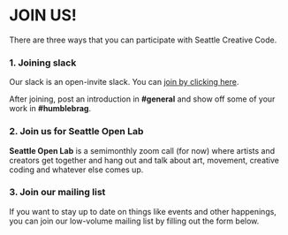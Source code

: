 
# JOIN US!

There are three ways that you can participate with Seattle Creative Code.

### 1. Joining slack

Our slack is an open-invite slack. You can
[join by clicking here](https://join.slack.com/t/seattlecreativecode/shared_invite/zt-gc7hfl12-8mRfl88k0FnoT9Ce8vryhQ).

After joining, post an introduction in **#general** and show off some of your work in **#humblebrag**.

### 2. Join us for Seattle Open Lab

**Seattle Open Lab** is a semimonthly zoom call (for now) where artists and creators
get together and hang out and talk about art, movement, creative coding and
whatever else comes up.

<Event
  title="Seattle Open Lab"
  link="https://calendar.google.com/calendar/u/0?cid=MGg5Z3I3N3VhbzFuNzRiN2UwOTh2Ym51OWNAZ3JvdXAuY2FsZW5kYXIuZ29vZ2xlLmNvbQ"
  repetition="2nd & 4th Monday of the month"
  time="8:00PM Pacific Time"
/>

### 3. Join our mailing list

If you want to stay up to date on things like events and other happenings,
you can join our low-volume mailing list by filling out the form below.

<MailingListSignup />
